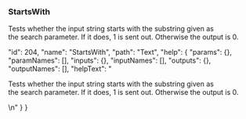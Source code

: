### StartsWith

Tests whether the input string starts with the substring given as the search parameter. If it does, 1 is sent out. Otherwise the output is 0.










  "id": 204,
  "name": "StartsWith",
  "path": "Text",
  "help": {
    "params": {},
    "paramNames": [],
    "inputs": {},
    "inputNames": [],
    "outputs": {},
    "outputNames": [],
    "helpText": "<p>Tests whether the input string starts with the substring given as the&nbsp;search&nbsp;parameter. If it does, 1 is sent out. Otherwise the output is 0.</p>\n"
  }
}
